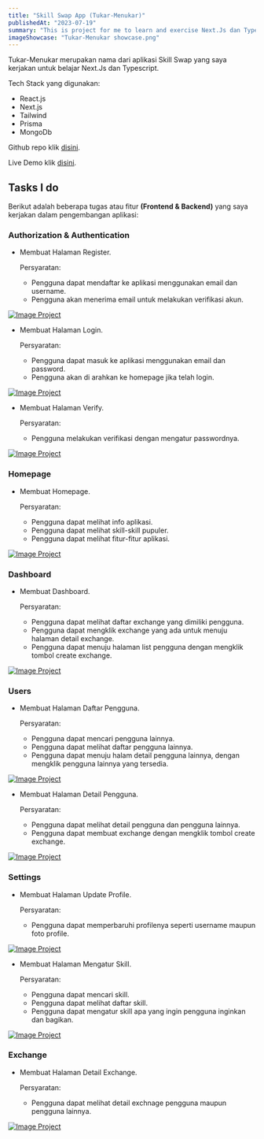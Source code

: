 ```yaml
---
title: "Skill Swap App (Tukar-Menukar)"
publishedAt: "2023-07-19"
summary: "This is project for me to learn and exercise Next.Js dan Typescript"
imageShowcase: "Tukar-Menukar showcase.png"
---
```


Tukar-Menukar merupakan nama dari aplikasi Skill Swap yang saya kerjakan untuk belajar Next.Js dan Typescript.

Tech Stack yang digunakan:

- React.js
- Next.js
- Tailwind
- Prisma
- MongoDb

Github repo klik [disini](https://github.com/marsmallowz/tukar-menukar-app).

Live Demo klik [disini](https://tukar-menukar-app.vercel.app/).

## Tasks I do

Berikut adalah beberapa tugas atau fitur **(Frontend & Backend)** yang saya kerjakan dalam pengembangan aplikasi:

### Authorization & Authentication

- Membuat Halaman Register.

  Persyaratan:

  - Pengguna dapat mendaftar ke aplikasi menggunakan email dan username.
  - Pengguna akan menerima email untuk melakukan verifikasi akun.

[![Image Project](/project-keempat-screenshot/auth-register.png)](/project-keempat-screenshot/auth-register.png)

- Membuat Halaman Login.

  Persyaratan:

  - Pengguna dapat masuk ke aplikasi menggunakan email dan password.
  - Pengguna akan di arahkan ke homepage jika telah login.

[![Image Project](/project-keempat-screenshot/auth-login.png)](/project-keempat-screenshot/auth-login.png)

- Membuat Halaman Verify.

  Persyaratan:

  - Pengguna melakukan verifikasi dengan mengatur passwordnya.

[![Image Project](/project-keempat-screenshot/auth-verify.png)](/project-keempat-screenshot/auth-verify.png)

### Homepage

- Membuat Homepage.

  Persyaratan:

  - Pengguna dapat melihat info aplikasi.
  - Pengguna dapat melihat skill-skill pupuler.
  - Pengguna dapat melihat fitur-fitur aplikasi.

[![Image Project](/project-keempat-screenshot/homepage-2.png)](/project-keempat-screenshot/homepage-2.png)

### Dashboard

- Membuat Dashboard.

  Persyaratan:

  - Pengguna dapat melihat daftar exchange yang dimiliki pengguna.
  - Pengguna dapat mengklik exchange yang ada untuk menuju halaman detail exchange.
  - Pengguna dapat menuju halaman list pengguna dengan mengklik tombol create exchange.

[![Image Project](/project-keempat-screenshot/exchange-list.png)](/project-keempat-screenshot/exchange-list.png)

### Users

- Membuat Halaman Daftar Pengguna.

  Persyaratan:

  - Pengguna dapat mencari pengguna lainnya.
  - Pengguna dapat melihat daftar pengguna lainnya.
  - Pengguna dapat menuju halam detail pengguna lainnya, dengan mengklik pengguna lainnya yang tersedia.

[![Image Project](/project-keempat-screenshot/user-list.png)](/project-keempat-screenshot/user-list.png)

- Membuat Halaman Detail Pengguna.

  Persyaratan:

  - Pengguna dapat melihat detail pengguna dan pengguna lainnya.
  - Pengguna dapat membuat exchange dengan mengklik tombol create exchange.

[![Image Project](/project-keempat-screenshot/user-details.png)](/project-keempat-screenshot/user-details.png)

### Settings

- Membuat Halaman Update Profile.

  Persyaratan:

  - Pengguna dapat memperbaruhi profilenya seperti username maupun foto profile.

[![Image Project](/project-keempat-screenshot/settings.png)](/project-keempat-screenshot/settings.png)

- Membuat Halaman Mengatur Skill.

  Persyaratan:

  - Pengguna dapat mencari skill.
  - Pengguna dapat melihat daftar skill.
  - Pengguna dapat mengatur skill apa yang ingin pengguna inginkan dan bagikan.

[![Image Project](/project-keempat-screenshot/skill-list.png)](/project-keempat-screenshot/skill-list.png)

### Exchange

- Membuat Halaman Detail Exchange.

  Persyaratan:

  - Pengguna dapat melihat detail exchnage pengguna maupun pengguna lainnya.

[![Image Project](/project-keempat-screenshot/exchange-details.png)](/project-keempat-screenshot/exchange-details.png)
